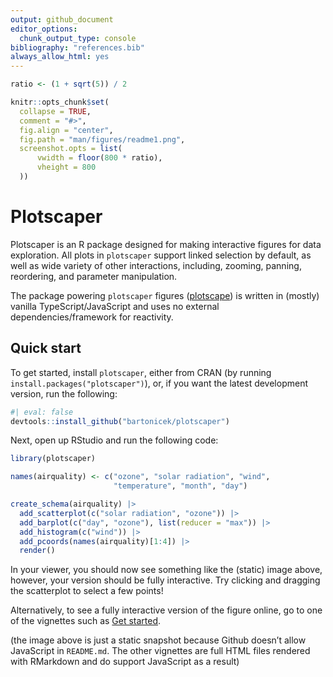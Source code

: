 ```yaml
---
output: github_document
editor_options: 
  chunk_output_type: console
bibliography: "references.bib"
always_allow_html: yes
---
```


<!-- README.md is generated from README.Rmd. Please edit that file -->

```r

ratio <- (1 + sqrt(5)) / 2

knitr::opts_chunk$set(
  collapse = TRUE,
  comment = "#>",
  fig.align = "center",
  fig.path = "man/figures/readme1.png",
  screenshot.opts = list(
      vwidth = floor(800 * ratio),
      vheight = 800
  ))
```

# Plotscaper

<!-- badges: start -->
<!-- badges: end -->

Plotscaper is an R package designed for making interactive figures for data exploration. All plots in `plotscaper` support linked selection by default, as well as wide variety of other interactions, including, zooming, panning, reordering, and parameter manipulation.

The package powering `plotscaper` figures ([plotscape](https://github.com/bartonicek/plotscape)) is written in (mostly) vanilla TypeScript/JavaScript and uses no external dependencies/framework for reactivity.

## Quick start

To get started, install `plotscaper`, either from CRAN (by running `install.packages("plotscaper")`), or, if you want the latest development version, run the following:

```r
#| eval: false
devtools::install_github("bartonicek/plotscaper")
```

Next, open up RStudio and run the following code:

```r
library(plotscaper)

names(airquality) <- c("ozone", "solar radiation", "wind", 
                       "temperature", "month", "day")

create_schema(airquality) |>
  add_scatterplot(c("solar radiation", "ozone")) |>
  add_barplot(c("day", "ozone"), list(reducer = "max")) |>
  add_histogram(c("wind")) |>
  add_pcoords(names(airquality)[1:4]) |>
  render()
```

In your viewer, you should now see something like the (static) image above, however, your version should be fully interactive. Try clicking and dragging the scatterplot to select a few points!

Alternatively, to see a fully interactive version of the figure online, go to one of the vignettes such as [Get started](articles/plotscaper.html).

(the image above is just a static snapshot because Github doesn't allow JavaScript in `README.md`. The other vignettes are full HTML files rendered with RMarkdown and do support JavaScript as a result)
